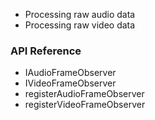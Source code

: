 
<PlatformWrapper platform="android">

* <Link to = "{{global.URL_ROOT}}/{{global.VSDK_RELEASE_FOLDER}}/raw_data_audio_android_ng?platform=Android">Processing raw audio data</Link>

* <Link to = "{{global.URL_ROOT}}/{{global.VSDK_RELEASE_FOLDER}}/raw_video_data_android_ng?platform=Android">Processing raw video data</Link>


### API Reference

* <Link to = "{{global.API_REF_ANDROID_ROOT}}/class_iaudioframeobserver.html">IAudioFrameObserver</Link>

* <Link to = "{{global.API_REF_ANDROID_ROOT}}/class_ivideoframeobserver.html">IVideoFrameObserver</Link>

* <Link to = "{{global.API_REF_ANDROID_ROOT}}/class_irtcengine.html#api_imediaengine_registeraudioframeobserver">registerAudioFrameObserver</Link>

* <Link to = "{{global.API_REF_ANDROID_ROOT}}/class_irtcengine.html#api_imediaengine_registervideoframeobserver">registerVideoFrameObserver</Link>

</PlatformWrapper>
